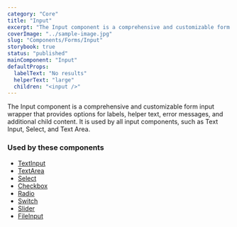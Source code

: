 ```yaml
---
category: "Core"
title: "Input"
excerpt: "The Input component is a comprehensive and customizable form input wrapper that provides options for labels, helper text, error messages, and additional child content."
coverImage: "../sample-image.jpg"
slug: "Components/Forms/Input"
storybook: true
status: "published"
mainComponent: "Input"
defaultProps:
  labelText: "No results"
  helperText: "large"
  children: "<input />"
---
```


The Input component is a comprehensive and customizable form input wrapper that provides options for labels, helper text, error messages, and additional child content.
It is used by all input components, such as Text Input, Select, and Text Area.

### Used by these components

- [TextInput](./textinput)
- [TextArea](./textarea)
- [Select](./select)
- [Checkbox](./checkbox)
- [Radio](./radio)
- [Switch](./switch)
- [Slider](./slider)
- [FileInput](./fileinput)
